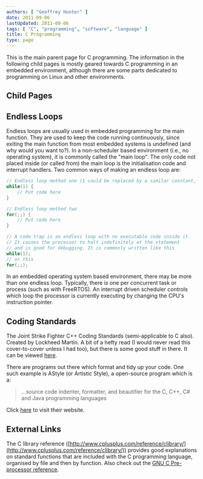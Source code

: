 ```yaml
---
authors: [ "Geoffrey Hunter" ]
date: 2011-09-06
lastUpdated: 2011-09-06
tags: [ "C", "programming", "software", "language" ]
title: C Programming
type: page
---
```


This is the main parent page for C programming. The information in the following child pages is mostly geared towards C programming in an embedded environment, although there are some parts dedicated to programming on Linux and other environments.

## Child Pages

<ChildPages />

## Endless Loops

Endless loops are usually used in embedded programming for the main function. They are used to keep the code running continuously, since exiting the main function from most embedded systems is undefined (and why would you want to?). In a non-scheduler based environment (i.e., no operating system), it is commonly called the "main loop". The only code not placed inside (or called from) the main loop is the initialisation code and interrupt handlers. Two common ways of making an endless loop are:

```c
// Endless loop method one (1 could be replaced by a similar constant, such as true)
while(1) {
    // Put code here
}

// Endless loop method two
for(;;) {
    // Put code here
}

// A code trap is an endless loop with no executable code inside it.
// It causes the processor to halt indefinitely at the statement
// and is good for debugging. It is commonly written like this
while(1);
// or this
for(;;);
```

In an embedded operating system based environment, there may be more than one endless loop. Typically, there is one per concurrent task or process (such as with FreeRTOS). An interrupt driven scheduler controls which loop the processor is currently executing by changing the CPU's instruction pointer.

## Coding Standards

The Joint Strike Fighter C++ Coding Standards (semi-applicable to C also). Created by Lockheed Martin. A bit of a hefty read (I would never read this cover-to-cover unless I had too), but there is some good stuff in there. It can be viewed [here](/misc/c/lockheed-martin-joint-strike-fighter-air-vehicle-cpp-coding-standards.pdf).

There are programs out there which format and tidy up your code. One such example is AStyle (or Artistic Style), a open-source program which is a:

<blockquote>...source code indenter, formatter, and beautifier for the C, C++, C# and Java programming languages</blockquote>

Click [here](http://astyle.sourceforge.net/) to visit their website.

## External Links

The C library reference ([http://www.cplusplus.com/reference/clibrary/](http://www.cplusplus.com/reference/clibrary/)) provides good explanations on standard functions that are included with the C programming language, organised by file and then by function. Also check out the [GNU C Pre-processor reference](http://gcc.gnu.org/onlinedocs/cpp.pdf).